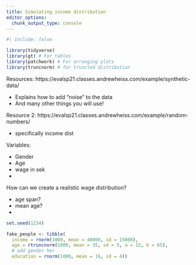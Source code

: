 ```yaml
---
title: Simulating income distribution
editor_options: 
  chunk_output_type: console
---
```


```r
#| include: false

library(tidyverse)
library(gt) # For tables
library(patchwork) # For arranging plots
library(truncnorm) # for truncted distribution
```

Resources: https://evalsp21.classes.andrewheiss.com/example/synthetic-data/

  + Explains how to add "noise" to the data
  + And many other things you will use!

Resource 2: https://evalsp21.classes.andrewheiss.com/example/random-numbers/

  + specifically income dist

Variables:

+ Gender
+ Age
+ wage in sek
+

How can we create a realistic wage distribution?

+ age span?
+ mean age?
+ 

```r
set.seed(1234)

fake_people <- tibble(
  income = rnorm(1000, mean = 40000, sd = 15000), 
  age = rtruncnorm(1000, mean = 35, sd = 5, a = 12, b = 65),
  # add gender her
  education = rnorm(1000, mean = 16, sd = 4))
```


